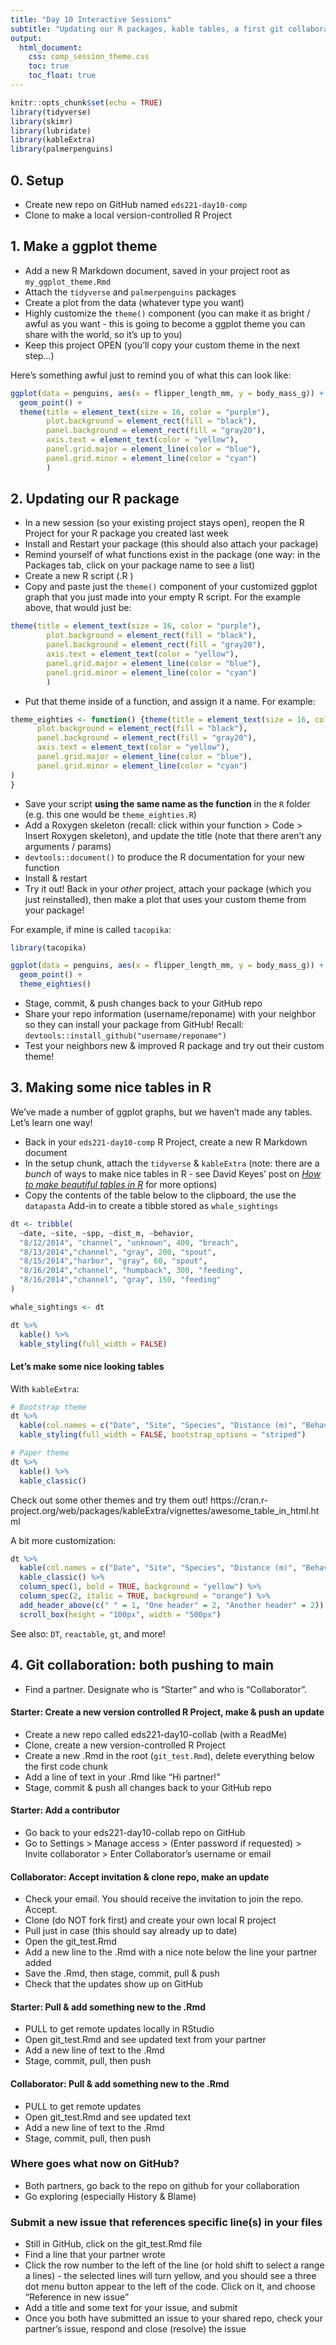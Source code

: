 ```yaml
---
title: "Day 10 Interactive Sessions"
subtitle: "Updating our R packages, kable tables, a first git collaboration"
output: 
  html_document:
    css: comp_session_theme.css
    toc: true
    toc_float: true
---
```


```r
knitr::opts_chunk$set(echo = TRUE)
library(tidyverse)
library(skimr)
library(lubridate)
library(kableExtra)
library(palmerpenguins)
```

## 0. Setup

- Create new repo on GitHub named `eds221-day10-comp`
- Clone to make a local version-controlled R Project

## 1. Make a ggplot theme

- Add a new R Markdown document, saved in your project root as `my_ggplot_theme.Rmd`
- Attach the `tidyverse` and `palmerpenguins` packages
- Create a plot from the data (whatever type you want)
- Highly customize the `theme()` component (you can make it as bright / awful as you want - this is going to become a ggplot theme you can share with the world, so it's up to you)
- Keep this project OPEN (you'll copy your custom theme in the next step...)

Here's something awful just to remind you of what this can look like:

```r

ggplot(data = penguins, aes(x = flipper_length_mm, y = body_mass_g)) +
  geom_point() +
  theme(title = element_text(size = 16, color = "purple"),
        plot.background = element_rect(fill = "black"),
        panel.background = element_rect(fill = "gray20"),
        axis.text = element_text(color = "yellow"),
        panel.grid.major = element_line(color = "blue"),
        panel.grid.minor = element_line(color = "cyan")
        )

```

## 2. Updating our R package

- In a new session (so your existing project stays open), reopen the R Project for your R package you created last week
- Install and Restart your package (this should also attach your package)
- Remind yourself of what functions exist in the package (one way: in the Packages tab, click on your package name to see a list)
- Create a new R script (.R )
- Copy and paste just the `theme()` component of your customized ggplot graph that you just made into your empty R script. For the example above, that would just be: 

```r
theme(title = element_text(size = 16, color = "purple"),
        plot.background = element_rect(fill = "black"),
        panel.background = element_rect(fill = "gray20"),
        axis.text = element_text(color = "yellow"),
        panel.grid.major = element_line(color = "blue"),
        panel.grid.minor = element_line(color = "cyan")
        )
```

- Put that theme inside of a function, and assign it a name. For example: 

```r
theme_eighties <- function() {theme(title = element_text(size = 16, color = "purple"),
      plot.background = element_rect(fill = "black"),
      panel.background = element_rect(fill = "gray20"),
      axis.text = element_text(color = "yellow"),
      panel.grid.major = element_line(color = "blue"),
      panel.grid.minor = element_line(color = "cyan")
)
}
```

- Save your script **using the same name as the function** in the `R` folder (e.g. this one would be `theme_eighties.R`)
- Add a Roxygen skeleton (recall: click within your function > Code > Insert Roxygen skeleton), and update the title (note that there aren't any arguments / params)
- `devtools::document()` to produce the R documentation for your new function
- Install & restart
- Try it out! Back in your *other* project, attach your package (which you just reinstalled), then make a plot that uses your custom theme from your package! 

For example, if mine is called `tacopika`: 

```r
library(tacopika)

ggplot(data = penguins, aes(x = flipper_length_mm, y = body_mass_g)) +
  geom_point() +
  theme_eighties()
```

- Stage, commit, & push changes back to your GitHub repo
- Share your repo information (username/reponame) with your neighbor so they can install your package from GitHub! Recall: `devtools::install_github("username/reponame")`
- Test your neighbors new & improved R package and try out their custom theme! 

## 3.  Making some nice tables in R

We've made a number of ggplot graphs, but we haven't made any tables. Let's learn one way! 

- Back in your `eds221-day10-comp` R Project, create a new R Markdown document
- In the setup chunk, attach the `tidyverse` & `kableExtra` (note: there are a *bunch* of ways to make nice tables in R - see David Keyes' post on [*How to make beautiful tables in R*](https://rfortherestofus.com/2019/11/how-to-make-beautiful-tables-in-r/) for more options)
- Copy the contents of the table below to the clipboard, the use the `datapasta` Add-in to create a tibble stored as `whale_sightings`

```r

dt <- tribble(
  ~date, ~site, ~spp, ~dist_m, ~behavior,
  "8/12/2014", "channel", "unknown", 400, "breach",
  "8/13/2014","channel", "gray", 200, "spout",
  "8/15/2014","harbor", "gray", 60, "spout",
  "8/16/2014","channel", "humpback", 300, "feeding",
  "8/16/2014","channel", "gray", 150, "feeding"
)

whale_sightings <- dt

dt %>% 
  kable() %>% 
  kable_styling(full_width = FALSE)
```

#### Let's make some nice looking tables

With `kableExtra`: 
```r
# Bootstrap theme
dt %>% 
  kable(col.names = c("Date", "Site", "Species", "Distance (m)", "Behavior")) %>% 
  kable_styling(full_width = FALSE, bootstrap_options = "striped")

# Paper theme
dt %>% 
  kable() %>% 
  kable_classic()
```

Check out some other themes and try them out! 
https://cran.r-project.org/web/packages/kableExtra/vignettes/awesome_table_in_html.html

A bit more customization: 
```r
dt %>% 
  kable(col.names = c("Date", "Site", "Species", "Distance (m)", "Behavior")) %>% 
  kable_classic() %>% 
  column_spec(1, bold = TRUE, background = "yellow") %>% 
  column_spec(2, italic = TRUE, background = "orange") %>% 
  add_header_above(c(" " = 1, "One header" = 2, "Another header" = 2)) %>% 
  scroll_box(height = "100px", width = "500px")
```

See also: `DT`, `reactable`, `gt`, and more! 

## 4. Git collaboration: both pushing to main

- Find a partner. Designate who is "Starter" and who is "Collaborator". 

#### Starter: Create a new version controlled R Project, make & push an update

- Create a new repo called eds221-day10-collab (with a ReadMe)
- Clone, create a new version-controlled R Project
- Create a new .Rmd in the root (`git_test.Rmd`), delete everything below the first code chunk
- Add a line of text in your .Rmd like “Hi partner!”
- Stage, commit & push all changes back to your GitHub repo

#### Starter: Add a contributor

- Go back to your eds221-day10-collab repo on GitHub
- Go to Settings > Manage access > (Enter password if requested) > Invite collaborator > Enter Collaborator’s username or email

#### Collaborator: Accept invitation & clone repo, make an update

- Check your email. You should receive the invitation to join the repo. Accept.
- Clone (do NOT fork first) and create your own local R project
- Pull just in case (this should say already up to date)
- Open the git_test.Rmd 
- Add a new line to the .Rmd with a nice note below the line your partner added
- Save the .Rmd, then stage, commit, pull & push 
- Check that the updates show up on GitHub

#### Starter: Pull & add something new to the .Rmd

- PULL to get remote updates locally in RStudio
- Open git_test.Rmd and see updated text from your partner
- Add a new line of text to the .Rmd
- Stage, commit, pull, then push

#### Collaborator: Pull & add something new to the .Rmd

- PULL to get remote updates
- Open git_test.Rmd and see updated text
- Add a new line of text to the .Rmd
- Stage, commit, pull, then push

### Where goes what now on GitHub?

- Both partners, go back to the repo on github for your collaboration
- Go exploring (especially History & Blame)

### Submit a new issue that references specific line(s) in your files

- Still in GitHub, click on the git_test.Rmd file
- Find a line that your partner wrote
- Click the row number to the left of the line (or hold shift to select a range a lines) - the selected lines will turn yellow, and you should see a three dot menu button appear to the left of the code. Click on it, and choose "Reference in new issue"
- Add a title and some text for your issue, and submit
- Once you both have submitted an issue to your shared repo, check your partner's issue, respond and close (resolve) the issue



